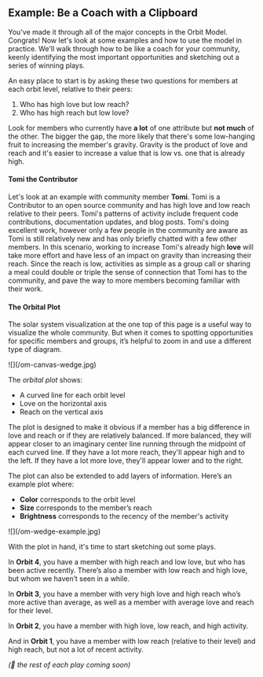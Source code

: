 ## Example: Be a Coach with a Clipboard

You've made it through all of the major concepts in the Orbit Model. Congrats!
Now let's look at some examples and how to use the model in practice.
We'll walk through how to be like a coach for your community, keenly identifying
the most important opportunities and sketching out a series of winning plays.

An easy place to start is by asking these two questions for members at each orbit level,
relative to their peers:

1. Who has high love but low reach?
1. Who has high reach but low love?

Look for members who currently have **a lot** of one attribute but **not much** of the other.
The bigger the gap, the more likely that there's some low-hanging fruit to
increasing the member's gravity. Gravity is the product of love and reach and it's easier
to increase a value that is low vs. one that is already high.

#### Tomi the Contributor

Let's look at an example with community member **Tomi**. Tomi is a Contributor to an open
source community and has high love and low reach relative to their peers. Tomi's patterns of
activity include frequent code contributions, documentation updates, and blog posts. Tomi's
doing excellent work, however only a few people in the community are aware as Tomi is
still relatively new and has only briefly chatted with a few other members.
In this scenario, working to increase Tomi's already high **love** will take more effort
and have less of an impact on gravity than increasing their reach. Since the reach is low,
activities as simple as a group call or sharing a meal could double or triple the sense of
connection that Tomi has to the community, and pave the way to more members becoming familiar
with their work.

#### The Orbital Plot

The solar system visualization at the one top of this page is a useful way to
visualize the whole community.
But when it comes to spotting opportunities for specific members and groups,
it’s helpful to zoom in and use a different type of diagram.

<div className="">![](/om-canvas-wedge.jpg)</div>

The _orbital plot_ shows:

- A curved line for each orbit level
- Love on the horizontal axis
- Reach on the vertical axis

The plot is designed to make it obvious if a member has a big difference in love
and reach or if they are relatively balanced. If more balanced, they will appear closer
to an imaginary center line running through the midpoint of each curved line.
If they have a lot more reach, they'll appear high and to the left. If they have a lot more
love, they'll appear lower and to the right.

The plot can also be extended to add layers of information.
Here’s an example plot where:

- **Color** corresponds to the orbit level
- **Size** corresponds to the member’s reach
- **Brightness** corresponds to the recency of the member's activity

<div className="md:px-6">![](/om-wedge-example.jpg)</div>

With the plot in hand, it's time to start sketching out some plays.

In **Orbit 4**, you have a member with high reach and low love, but who has been active recently. There’s also a member with low reach and high love, but whom we haven’t seen in a while.

In **Orbit 3**, you have a member with very high love and high reach who’s more active than average, as well as a member with average love and reach for their level.

In **Orbit 2**, you have a member with high love, low reach, and high activity.

And in **Orbit 1**, you have a member with low reach (relative to their level) and high reach, but not a lot of recent activity.

_(🚧 the rest of each play coming soon)_
